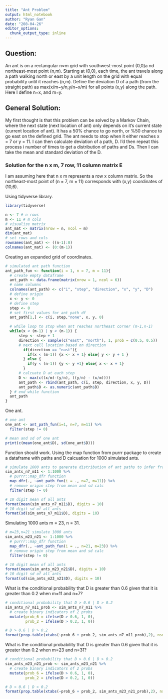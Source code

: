 ```yaml
---
title: "Ant Problem"
output: html_notebook
author: "Ryan Gan"
date: "208-04-26"
editor_options: 
  chunk_output_type: inline
---
```


## Question:

An ant is on a rectangular n×m grid with southwest-most point (0,0)a nd northeast-most point (n,m). Starting at (0,0), each time, the ant travels along a path walking north or east by a unit length on the grid with equal probability until it reaches (n,m). Define the deviation D of a path (from the straight path) as max(x/m−y/n,y/n−x/m) for all points (x,y) along the path. Here I define n=x, and m=y.

## General Solution:

My first thought is that this problem can be solved by a Markov Chain, where the next state (next location of ant) only depends on it's current state (current location of ant). It has a 50% chance to go north, or %50 chance to go east on the defined grid. The ant needs to stop when it either reaches x = 7 or y = 11. I can then calculate deviation of a path, D. I'd then repeat this process i number of times to get a distribution of paths and Ds. Then I can take the mean and standard deviation of the D. 

### Solution for the n x m, 7 row, 11 column matrix E

I am assuming here that n x m represents a row x column matrix. So the northeast-most point of (n = 7, m = 11) corresponds with (x,y) coordinates of (10,6).

Using tidyverse library.
```r
library(tidyverse)
```


```r
n <- 7 # n rows
m <- 11 # m cols
# visualize matrix
ant_mat <- matrix(nrow = n, ncol = m)
dim(ant_mat)
# set rows and cols
rownames(ant_mat) <- ((n-1):0)
colnames(ant_mat) <- (0:(m-1))
```

Creating an expanded grid of coordinates.
```r
# simulated ant path function
ant_path_fun <- function(i = 1, n = 7, m = 11){
  # create empty dataframe
  ant_path <- data.frame(matrix(nrow = 1, ncol = 6))
  # name columns
  colnames(ant_path) <- c("i", "step", "direction", "x", "y", "D")
  # define origin
  x <- y <- 0
  # define step
  step <- 0
  # set first values for ant path df
  ant_path[1,] <- c(i, step,"none", x, y, 0)

  # while loop to stop when ant reaches northeast corner (m-1,n-1)
  while(x < (m-1) | y < (n-1)) {
      step <- step + 1
      direction <- sample(c("east", "north"), 1, prob = c(0.5, 0.5)) 
      # next cell location based on direction
        if(direction == "east"){
          if(x < (m-1)) {x <- x + 1} else{ y <- y + 1 }
        } else {
          if(y < (n-1)) {y <- y +1} else{ x <- x + 1}
        }
      # calcuate D at each step
      D <- max(c((x/m)-(y/n), ((y/n) - (x/m))))
      ant_path <- rbind(ant_path, c(i, step, direction, x, y, D))
      ant_path$D <- as.numeric(ant_path$D)
  } # end while function
  ant_path
}
```

One ant.
```r
# one ant
one_ant <- ant_path_fun(i=1, n=7, m=11) %>% 
  filter(step != 0)

# mean and sd of one ant
print(c(mean(one_ant$D), sd(one_ant$D)))
```

Function should work. Using the map function from purrr package to create a dataframe with paths and D calcuation for 1000 simulated ants.

```r
# simulate 1000 ants to generate distribution of ant paths to infer from
sim_ants_n7_m11 <- 1:1000 %>% 
  # purrr::map_dfr function
  map_dfr(., ~ant_path_fun(i = ., n=7, m=11)) %>% 
  # remove origin step from mean and sd calc
  filter(step != 0)

# 10 digit mean of all ants
format(mean(sim_ants_n7_m11$D), digits = 10)
# 10 digit sd of all ants
format(sd(sim_ants_n7_m11$D), digits = 10)
```

Simulating 1000 ants m = 23, n = 31.


```r
# m=23,n=21 simulate 1000 ants 
sim_ants_m23_n21 <- 1:1000 %>% 
  # purrr::map_dfr function
  map_dfr(., ~ant_path_fun(i = ., n=21, m=23)) %>% 
  # remove origin step from mean and sd calc
  filter(step != 0)

# 10 digit mean of all ants
format(mean(sim_ants_m23_n21$D), digits = 10)
# 10 digit sd of all ants
format(sd(sim_ants_m23_n21$D), digits = 10)
```

What is the conditional probability that D is greater than 0.6 given that it is greater than 0.2 when m=11 and n=7?

```r
# conditional probability that D > 0.6 | D > 0.2
sim_ants_n7_m11_prob <- sim_ants_n7_m11 %>% 
  # create binary indicators of 2 probs
  mutate(prob_6 = ifelse(D > 0.6, 1, 0),
         prob_2 = ifelse(D > 0.2, 1, 0))

# D > 0.6 | D > 0.2
format(prop.table(xtabs(~prob_6 + prob_2, sim_ants_n7_m11_prob),2), nsmall=10)
```

What is the conditional probability that D is greater than 0.6 given that it is greater than 0.2 when m=23 and n=31?

```r
# conditional probability that D > 0.6 | D > 0.2
sim_ants_m23_n21_prob <- sim_ants_m23_n21 %>% 
  # create binary indicators of 2 probs
  mutate(prob_6 = ifelse(D > 0.6, 1, 0),
         prob_2 = ifelse(D > 0.2, 1, 0))

# D > 0.6 | D > 0.2
format(prop.table(xtabs(~prob_6 + prob_2, sim_ants_m23_n21_prob),2), nsmall = 10)
```
